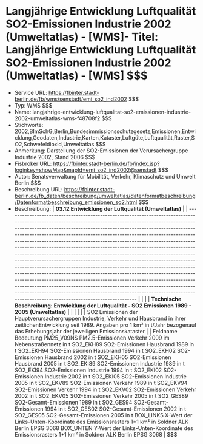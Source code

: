 # Langjährige Entwicklung Luftqualität SO2-Emissionen Industrie 2002 (Umweltatlas) - [WMS]- Titel: Langjährige Entwicklung Luftqualität SO2-Emissionen Industrie 2002 (Umweltatlas) - [WMS] $$$
- Service URL: https://fbinter.stadt-berlin.de/fb/wms/senstadt/emi_so2_ind2002 $$$
- Typ: WMS $$$
- Name: langjahrige-entwicklung-luftqualitat-so2-emissionen-industrie-2002-umweltatlas-wms-f48708f2 $$$
- Stichworte: 2002,BImSchG,Berlin,Bundesimmissionsschutzgesetz,Emissionen,Entwicklung,Geodaten,Industrie,Karten,Kataster,Luftgüte,Luftqualität,Raster,SO2,Schwefeldioxid,Umweltatlas $$$
- Anmerkung: Darstellung der SO2-Emissionen der Verursachergruppe Industrie 2002, Stand 2006 $$$
- Fisbroker URL: https://fbinter.stadt-berlin.de/fb/index.jsp?loginkey=showMap&mapId=emi_so2_ind2002@senstadt $$$
- Autor: Senatsverwaltung für Mobilität, Verkehr, Klimaschutz und Umwelt Berlin $$$
- Beschreibung URL: https://fbinter.stadt-berlin.de/fb_daten/beschreibung/umweltatlas/datenformatbeschreibung/Datenformatbeschreibung_emissionen_so2.html $$$
- Beschreibung: | **03.12 Entwicklung der Luftqualität (Umweltatlas)**                                                                                                                                                                                                                                                                                                                                                                                                                                                                                                                                                                                                                                                                                                                                                                                                                                                                                                                                                                                                    |
| ------------------------------------------------------------------------------------------------------------------------------------------------------------------------------------------------------------------------------------------------------------------------------------------------------------------------------------------------------------------------------------------------------------------------------------------------------------------------------------------------------------------------------------------------------------------------------------------------------------------------------------------------------------------------------------------------------------------------------------------------------------------------------------------------------------------------------------------------------------------------------------------------------------------------------------------------------------------------------------------------------------------------------------------------------- |
|                                                                                                                                                                                                                                                                                                                                                                                                                                                                                                                                                                                                                                                                                                                                                                                                                                                                                                                                                                                                                                                         |
| **Technische Beschreibung: Entwicklung der Luftqualität - SO2 Emissionen 1989 - 2005 (Umweltatlas)**                                                                                                                                                                                                                                                                                                                                                                                                                                                                                                                                                                                                                                                                                                                                                                                                                                                                                                                                                    |
|                                                                                                                                                                                                                                                                                                                                                                                                                                                                                                                                                                                                                                                                                                                                                                                                                                                                                                                                                                                                                                                         |
|                                                                                                                                                                                                                                                                                                                                                                                                                                                                                                                                                                                                                                                                                                                                                                                                                                                                                                                                                                                                                                                         |
| SO2 Emissionen der Hauptverursachergruppen Industrie, Verkehr und Hausbrand in ihrer zeitlichenEntwicklung seit 1989\. Angaben pro 1 km² in t/Jahr bezogenauf das Erhebungsjahr der jeweiligen Emissionskataster                                                                                                                                                                                                                                                                                                                                                                                                                                                                                                                                                                                                                                                                                                                                                                                                                                        |
| Feldname Bedeutung PM25\_V09NS PM2.5-Emissionen Verkehr 2009 im Nebenstraßennetz in t SO2\_EKH89 SO2-Emissionen Hausbrand 1989 in t SO2\_EKH94 SO2-Emissionen Hausbrand 1994 in t SO2\_EKH02 SO2-Emissionen Hausbrand 2002 in t SO2\_EKH05 SO2-Emissionen Hausbrand 2005 in t SO2\_EKI89 SO2-Emissionen Industrie 1989 in t SO2\_EKI94 SO2-Emissionen Industrie 1994 in t SO2\_EKI02 SO2-Emissionen Industrie 2002 in t SO2\_EKI05 SO2-Emissionen Industrie 2005 in t SO2\_EKV89 SO2-Emissionen Verkehr 1989 in t SO2\_EKV94 SO2-Emissionen Verkehr 1994 in t SO2\_EKV02 SO2-Emissionen Verkehr 2002 in t SO2\_EKV05 SO2-Emissionen Verkehr 2005 in t SO2\_GES89 SO2-Gesamt-Emissionen 1989 in t SO2\_GES94 SO2-Gesamt-Emissionen 1994 in t SO2\_GES02 SO2-Gesamt-Emissionen 2002 in t SO2\_GES05 SO2-Gesamt-Emissionen 2005 in t BOX\_LINKS X-Wert der Links-Unten-Koordinate des Emissionsrasters 1\*1 km² in Soldner ALK Berlin EPSG 3068 BOX\_UNTEN Y-Wert der Links-Unten-Koordinate des Emissionsrasters 1\*1 km² in Soldner ALK Berlin EPSG 3068 | $$$
